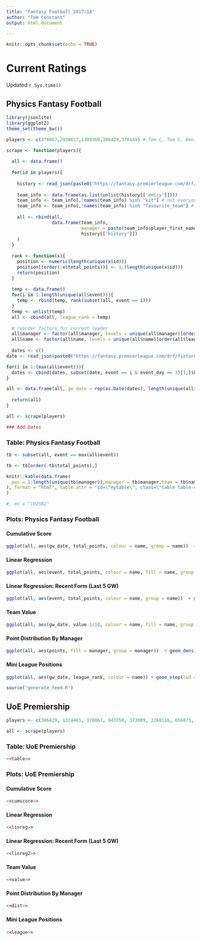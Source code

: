 ```yaml
---
title: "Fantasy Football 2017/18"
author: "Tom Constant"
output: html_document

---
```


```r
knitr::opts_chunk$set(echo = TRUE)
```

# Current Ratings {.tabset} 
Updated `r Sys.time()`

## Physics Fantasy Football  

```r
library(jsonlite)
library(ggplot2)
theme_set(theme_bw())
```


```r
players <- c(378067,2938617,1309360,386429,376149) # Tom C, Tom G, Ben, Ian, Gareth
```

```r
scrape <- function(players){
  
  all <- data.frame()
  
  for(id in players){
    
    history <- read_json(paste0("https://fantasy.premierleague.com/drf/entry/",id,"/history"), simplifyVector = T)
    
    team_info <- data.frame(as.list(unlist(history[['entry']])))
    team_info <- team_info[,!names(team_info) %in% "kit"] # not everyone designs a kit
    team_info <- team_info[,!names(team_info) %in% "favourite_team"] # not everyone sets a fav team
    
    all <- rbind(all,
                 data.frame(team_info, 
                            manager = paste(team_info$player_first_name, team_info$player_last_name), 
                            history[['history']])
    )
  }
  
  rank <- function(x){
    position <- numeric(length(unique(x$id)))
    position[(order(-x$total_points))] <- 1:(length(unique(x$id)))
    return(position)
  }
  
  temp <- data.frame()
  for(i in 1:length(unique(all$event))){
    temp <- rbind(temp, rank(subset(all, event == i)))
  }
  temp <- unlist(temp)
  all <- cbind(all, league_rank = temp)
  
  # reorder factors for current leader
  all$manager <- factor(all$manager, levels = unique(all$manager)[order(all$league_rank[all$event == max(all$event)])])
  all$name <- factor(all$name, levels = unique(all$name)[order(all$league_rank[all$event == max(all$event)])])
  
  dates <- c()
date <- read_json(paste0("https://fantasy.premierleague.com/drf/fixtures/", 1), simplifyVector = T)

for(i in 1:(max(all$event))){
  dates <- cbind(dates, subset(date, event == i & event_day == 1)[1,]$kickoff_time)
}

all <- data.frame(all, gw_date = rep(as.Date(dates), length(unique(all$id))))
  
  return(all)
}

all <- scrape(players)

### Add Dates 


```

### Table: Physics Fantasy Football 

```r
tb <- subset(all, event == max(all$event))

tb <- tb[order(-tb$total_points),]

knitr::kable(data.frame(
  pos = 1:length(unique(tb$manager)),manager = tb$manager,team = tb$name, `gameweek points` = tb$points*10, `total points` = tb$total_points
), format = "html", table.attr = "id=\"mytable\", class=\"table table-condensed\""
)

#, mv = "\U25B2"
```

### Plots: Physics Fantasy Football {.tabset .tabset-fade .tabset-pills}

####  Cumulative Score

```r
ggplot(all, aes(gw_date, total_points, colour = name, group = name))  + geom_point() + geom_line() + xlab("Gameweek Date") + ylab("Total Points")
```

#### Linear Regression 

```r
ggplot(all, aes(event, total_points, colour = name, fill = name, group = name))  + geom_point() + geom_smooth(method = "lm", fullrange = TRUE, se = T, alpha = 0.2, formula = y ~ x + 0) + xlim(NA,38) + xlab("Gameweek") + ylab("Total Points")#+ xlim(as.Date("2017-08-11"), as.Date("2018-05-13")) 
```

#### Linear Regression: Recent Form (Last 5 GW)

```r
ggplot(all, aes(event, total_points, colour = name, group = name))  + geom_point() + geom_smooth(data = subset(all, event >= (max(event)-5)), method = "lm", fullrange = TRUE, se = F)  +xlim(NA, 38) + xlab("Gameweek") + ylab("Total Points")#+ xlim(as.Date("2017-08-11"), as.Date("2018-05-13"))
```

#### Team Value

```r
ggplot(all, aes(gw_date, value.1/10, colour = name, fill = name, group = name))  + geom_point() + geom_smooth(alpha = 0.2) + xlab("Gameweek Date") + ylab("Team Value (£ million)")
```

#### Point Distribution By Manager

```r
ggplot(all, aes(points, fill = manager, group = manager))  + geom_density() + facet_grid(manager~.) + coord_cartesian(expand = c(0,0)) + xlim(0,NA) + xlab("Gameweek Points")
```

#### Mini League Positions

```r
ggplot(all, aes(gw_date, league_rank, colour = name)) + geom_step(lwd = 1.25)+ geom_point(size = 3) + facet_grid(manager ~ .)  + scale_y_continuous(breaks = 1:(length(unique(all$id))), trans = "reverse") + theme(panel.grid.minor = element_line(linetype = 0)) + xlab("Gameweek Date") + ylab("League Position")
```

```r
source("generate_feed.R")
```

## UoE Premiership

```r
players <- c(386429, 1324461, 378067, 843758, 373089, 2268116, 656073, 1878698, 3605945) 

all <- scrape(players)
```

### Table: UoE Premiership

```r
<<table>>
```

### Plots: UoE Premiership {.tabset .tabset-fade .tabset-pills}

####  Cumulative Score

```r
<<cumscore>>
```

#### Linear Regression 

```r
<<linreg>>
```

#### Linear Regression: Recent Form (Last 5 GW)

```r
<<linreg2>>
```

#### Team Value

```r
<<value>>
```

#### Point Distribution By Manager

```r
<<dist>>
```

#### Mini League Positions

```r
<<league>>
```